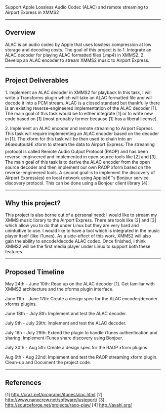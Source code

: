 Support Apple Lossless Audio Codec (ALAC) and remote streaming to Airport Express in XMMS2
----

== Overview ==

ALAC is an audio codec by Apple that uses lossless compression at low storage and decoding costs. The goal of this project is to
1. Integrate an ALAC decoder for playing ALAC formatted files (.mp4) in XMMS2.
2. Develop an ALAC encoder to stream XMMS2 music to Airport Express.

----

== Project Deliverables ==
1. Implement an ALAC decoder in XMMS2 for playback
In this task, I will write a Transforms plugin which will take an ALAC formatted
file and will decode it into a PCM stream. ALAC is a closed standard but
thankfully there is an existing reverse-engineered implementation of the ALAC
decoder [1]. The main goal of this task would be to either integrate [1] or to
write new code based on [1] (most probably former because [1] has a liberal
license).

2. Implement an ALAC encoder and remote streaming to Airport Express
This task will require implementing an ALAC encoder based on the decoder
in [1]. The xform for this task will be then used to chain into an â€œoutputâ€ xform to
stream the data to Airport Express. The streaming protocol is called Remote
Audio Output Protocol (RAOP) and has been reverse-engineered and
implemented in open source tools like [2] and [3]. The main goal of this task is to
derive the ALAC encoder from the open source decoder and then implement
our own RAOP xform based on the reverse-engineered tools. A second goal is
to implement the discovery of Airport Express(es) on local network using
Appleâ€™s Bonjour service discovery protocol. This can be done using a Bonjour
client library [4].

----
== Why this project? ==

This project is also borne out of a personal need: I would like to stream my
XMMS music library to the Airport Express. There are tools like
[2] and [3] which allow you to do that under Linux but they are very hard
and unintuitive to use. I would like to have a tool which is integrated in the
music player itself (like iTunes). As a side-effect of this work, XMMS2 will
also gain the ability to encode/decode ALAC codec. Once finished, I think
XMMS2 will be the first media player under Linux to support both these features.

----

== Proposed Timeline ==

May 24th - June 10th:
Read up on the ALAC decoder [1].
Get familiar with XMMS2 architecture and the xforms plugin interface.

June 11th - June 17th:
Create a design spec for the ALAC encoder/decoder xforms plugins.

June 18th - July 8th:
Implement and test the ALAC decoder.

July 9th - July 29th:
Implement and test the ALAC decoder.

July 16h - July 29th:
Extend the plugin to handle iTunes authentication and sharing.
Implement iTunes share discovery using Bonjour.

July 30th - Aug 5th:
Create a design spec for the RAOP xform plugins.

Aug 6th - Aug 22nd:
Implement and test the RAOP streaming xform plugin.
Clean-up and Document the project code.


----

== References ==

[1] http://craz.net/programs/itunes/alac.html
[2] http://www.nanocrew.net/software/justeport/
[3] http://sourceforge.net/projects/raop-play/
[4] http://avahi.org/
